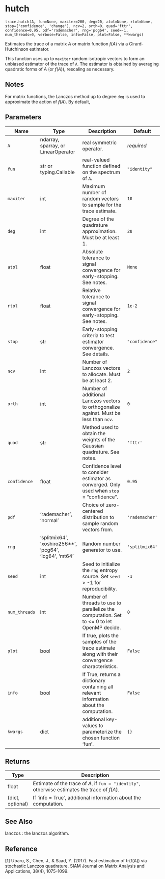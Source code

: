 # hutch { #primate.trace.hutch }

`trace.hutch(A, fun=None, maxiter=200, deg=20, atol=None, rtol=None, stop=['confidence', 'change'], ncv=2, orth=0, quad='fttr', confidence=0.95, pdf='rademacher', rng='pcg64', seed=-1, num_threads=0, verbose=False, info=False, plot=False, **kwargs)`

Estimates the trace of a matrix $A$ or matrix function $f(A)$ via a Girard-Hutchinson estimator.

This function uses up to `maxiter` random isotropic vectors to form an unbiased estimator of the trace of `A`. 
The estimator is obtained by averaging quadratic forms of $A$ (or $f(A)$), rescaling as necessary.  



## Notes

For matrix functions, the Lanczos method up to degree `deg` is used to approximate the action of $f(A)$. By default, 

## Parameters

| Name          | Type                                                   | Description                                                                                    | Default         |
|---------------|--------------------------------------------------------|------------------------------------------------------------------------------------------------|-----------------|
| `A`           | ndarray, sparray, or LinearOperator                    | real symmetric operator.                                                                       | _required_      |
| `fun`         | str or typing.Callable                                 | real-valued function defined on the spectrum of `A`.                                           | `"identity"`    |
| `maxiter`     | int                                                    | Maximum number of random vectors to sample for the trace estimate.                             | `10`            |
| `deg`         | int                                                    | Degree of the quadrature approximation. Must be at least 1.                                    | `20`            |
| `atol`        | float                                                  | Absolute tolerance to signal convergence for early-stopping. See notes.                        | `None`          |
| `rtol`        | float                                                  | Relative tolerance to signal convergence for early-stopping. See notes.                        | `1e-2`          |
| `stop`        | str                                                    | Early-stopping criteria to test estimator convergence. See details.                            | `"confidence"`  |
| `ncv`         | int                                                    | Number of Lanczos vectors to allocate. Must be at least 2.                                     | `2`             |
| `orth`        | int                                                    | Number of additional Lanczos vectors to orthogonalize against. Must be less than `ncv`.        | `0`             |
| `quad`        | str                                                    | Method used to obtain the weights of the Gaussian quadrature. See notes.                       | `'fttr'`        |
| `confidence`  | float                                                  | Confidence level to consider estimator as converged. Only used when `stop` = "confidence".     | `0.95`          |
| `pdf`         | 'rademacher', 'normal'                                 | Choice of zero-centered distribution to sample random vectors from.                            | ` 'rademacher'` |
| `rng`         | 'splitmix64', 'xoshiro256**', 'pcg64', 'lcg64', 'mt64' | Random number generator to use.                                                                | ` 'splitmix64'` |
| `seed`        | int                                                    | Seed to initialize the `rng` entropy source. Set `seed` > -1 for reproducibility.              | `-1`            |
| `num_threads` | int                                                    | Number of threads to use to parallelize the computation. Set to <= 0 to let OpenMP decide.     | `0`             |
| `plot`        | bool                                                   | If true, plots the samples of the trace estimate along with their convergence characteristics. | `False`         |
| `info`        | bool                                                   | If True, returns a dictionary containing all relevant information about the computation.       | `False`         |
| `kwargs`      | dict                                                   | additional key-values to parameterize the chosen function 'fun'.                               | `{}`            |

## Returns

| Type             | Description                                                                                   |
|------------------|-----------------------------------------------------------------------------------------------|
| float            | Estimate of the trace of $A$, if `fun = "identity"`, otherwise estimates the trace of $f(A)$. |
| (dict, optional) | If 'info = True', additional information about the computation.                               |

## See Also

lanczos : the lanczos algorithm.



## Reference

  [1] Ubaru, S., Chen, J., & Saad, Y. (2017). Fast estimation of tr(f(A)) via stochastic Lanczos quadrature.
  SIAM Journal on Matrix Analysis and Applications, 38(4), 1075-1099.